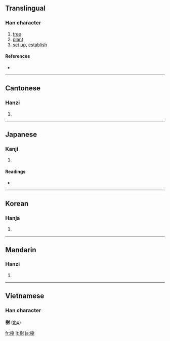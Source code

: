 {{also|树}}
==Translingual==

===Han character===
{{Han char|rn=75|rad=木|as=12|sn=16|four=4490<sub>0</sub>|canj=木土廿戈 (DGTI)|ids=⿰[[木]][[尌]]}}

# [[tree]]
# [[plant]]
# [[set up]], [[establish]]

====References====
* {{Han ref|kx=0551.290|dkj=15496|dj=0940.050|hdz=21287.040|uh=6A39|ud=27193|bh=BEF0|bd=48880}}

----

==Cantonese==

===Hanzi===
{{yue-hanzi|jyut=|y=syu6}}

# {{defn|Cantonese}}

----

==Japanese==

===Kanji===
{{ja-kanji|grade=6|rs=木12}}

# {{defn|Japanese}}

====Readings====
* {{ja-readings|on=[[じゅ]] (ju)|kun=[[うえる]] (ueru), [[たてる]] (tateru), [[き]] (ki)}}

----

==Korean==

===Hanja===
{{ko-hanja|hangeul=[[수]]|eumhun=|rv=su|mr=su|y=swu}}

# {{defn|Korean}}

----

==Mandarin==

===Hanzi===
{{cmn-hanzi|sim=树|pin=[[shù]] ([[shu4]]), [[zǔn]] ([[zun3]])|wg=shu<sup>4</sup>, tsun<sup>3</sup>}}

# {{defn|Mandarin}}

----

==Vietnamese==
===Han character===
'''樹''' ([[thụ]])

[[fr:樹]]
[[lt:樹]]
[[ja:樹]]